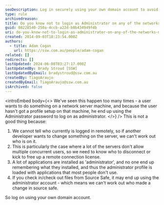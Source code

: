 ```yaml
---
seoDescription: Log in securely using your own domain account to avoid unauthorized access and maintain transparency on network machines.
type: rule
archivedreason:
title: Do you know not to login as Administrator on any of the networks machines?
guid: 08228540-250a-4ccb-a22d-b0b434949fdb
uri: do-you-know-not-to-login-as-administrator-on-any-of-the-networks-machines
created: 2014-09-03T18:23:54.000Z
authors:
  - title: Adam Cogan
    url: https://ssw.com.au/people/adam-cogan
related: []
redirects: []
lastUpdated: 2024-06-08T03:27:17.000Z
lastUpdatedBy: Brady Stroud [SSW]
lastUpdatedByEmail: bradystroud@ssw.com.au
createdBy: TiagoAraujo
createdByEmail: TiagoAraujo@ssw.com.au
isArchived: false
---
```


<introEmbed
  body={<>
We've seen this happen too many times - a user wants to do something on a network server machine, and because the user hasn't got a profile setup on that machine, he end up using the Administrator password to log on as administrator.
  </>}
/>
This is not a good thing because:

1. We cannot tell who currently is logged in remotely, so if another developer wants to change something on the server, we can't work out who is on it.
2. This is particularly the case where a lot of the servers don't allow multiple concurrent
   users, so we need to know who to disconnect or kick to free up a remote connection
   license.
3. A lot of applications are installed as 'administrator', and no one end up remembering
   what they installed, and thus the administrator profile is loaded with applications
   that most people don't use.
4. If you check in/check out files from Source Safe, it may end up using the administrator
   account - which means we can't work out who made a change in source safe.

So log on using your own domain account.
